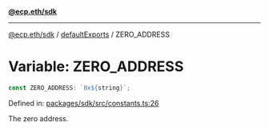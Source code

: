 [**@ecp.eth/sdk**](../../index.mdx)

***

[@ecp.eth/sdk](/sdk-reference/index.mdx) / [defaultExports](/sdk-reference/defaultExports/index.mdx) / ZERO\_ADDRESS

# Variable: ZERO\_ADDRESS

```ts
const ZERO_ADDRESS: `0x${string}`;
```

Defined in: [packages/sdk/src/constants.ts:26](https://github.com/ecp-eth/comments-monorepo/blob/main/packages/sdk/src/constants.ts#L26)

The zero address.
